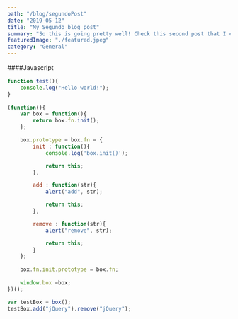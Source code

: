 ```yaml
---
path: "/blog/segundoPost"
date: "2019-05-12"
title: "My Segundo blog post"
summary: "So this is going pretty well! Check this second post that I created!"
featuredImage: "./featured.jpeg"
category: "General"
---
```


####Javascript　

```javascript
function test(){
	console.log("Hello world!");
}
 
(function(){
    var box = function(){
        return box.fn.init();
    };

    box.prototype = box.fn = {
        init : function(){
            console.log('box.init()');

			return this;
        },

		add : function(str){
			alert("add", str);

			return this;
		},

		remove : function(str){
			alert("remove", str);

			return this;
		}
    };
    
    box.fn.init.prototype = box.fn;
    
    window.box =box;
})();

var testBox = box();
testBox.add("jQuery").remove("jQuery");
```
